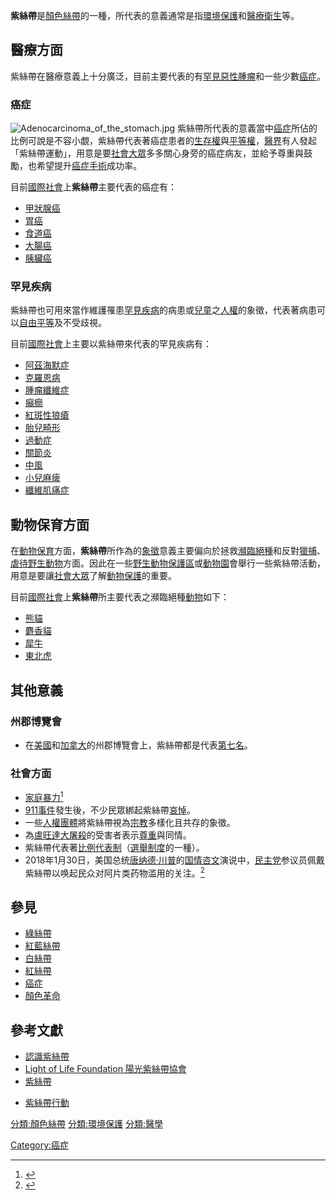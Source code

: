 {{Infobox Non-profit
| Non-profit_name = 紫絲帶
| Non-profit_type = 
| Non-profit_logo = [[File:Purple_ribbon.svg|150px]]
| founded_date = 
| founder = 
| location = 
| key_people = 
| area_served = 
| focus = 
| method = 
| revenue =
| num_employees = 
| slogan = 
| homepage = 
}}

'''紫絲帶'''是[[顏色絲帶|顏色絲帶]]的一種，所代表的意義通常是指[[環境保護|環境保護]]和[[醫療|醫療]][[衛生|衛生]]等。

== 醫療方面 ==
紫絲帶在醫療意義上十分廣泛，目前主要代表的有[[惡性腫瘤|罕見惡性腫瘤]]和一些少數[[癌症|癌症]]。
===癌症===
[[File:Adenocarcinoma_of_the_stomach.jpg|thumb]]
紫絲帶所代表的意義當中[[癌症|癌症]]所佔的比例可說是不容小覷，紫絲帶代表著癌症患者的[[生活|生存權]]與[[平等|平等權]]，[[醫生|醫界]]有人發起「紫絲帶運動」，用意是要[[社會|社會大眾]]多多關心身旁的癌症病友，並給予尊重與鼓勵，也希望提升[[癌症|癌症]][[手術|手術]]成功率。

目前[[國際社會|國際社會]]上'''紫絲帶'''主要代表的癌症有：
* [[甲狀腺|甲狀腺癌]]
* [[胃癌|胃癌]]
* [[食道癌|食道癌]]
* [[大腸癌|大腸癌]]
* [[胰臟癌|胰臟癌]]

=== 罕見疾病 ===
紫絲帶也可用來當作維護罹患[[疾病|罕見疾病]]的病患或[[兒童權利公約|兒童]]之[[人權|人權]]的象徵，代表著病患可以[[自由|自由]][[平等|平等]]及不受歧視。

目前[[國際社會|國際社會]]上主要以紫絲帶來代表的罕見疾病有：

* [[阿茲海默症|阿茲海默症]]
* [[克羅恩病|克羅恩病]]
* [[腫瘤|腫瘤纖維症]]
* [[癲癇|癲癇]]
* [[紅斑性狼瘡|紅斑性狼瘡]]
* [[胎兒|胎兒畸形]]
* [[過動症|過動症]]
* [[關節炎|關節炎]]
* [[中風|中風]]
* [[小兒麻痺|小兒麻痺]]
*[[纖維肌痛症|纖維肌痛症]]

== 動物保育方面 ==
在[[動物|動物]][[環境保護|保育]]方面，'''紫絲帶'''所作為的[[精神病|象徵]]意義主要偏向於拯救[[瀕臨絕種|瀕臨絕種]]和反對[[打獵|獵捕]]、[[虐待|虐待]][[野生動物|野生動物]]方面。因此在一些[[本達拉野生公園|野生動物保護區]]或[[動物園|動物園]]會舉行一些紫絲帶活動，用意是要讓[[社會|社會]][[平民|大眾]]了解[[瀕臨絕種|動物保護]]的重要。

目前[[國際社會|國際社會]]上'''紫絲帶'''所主要代表之瀕臨絕種[[動物|動物]]如下：

* [[大熊貓|熊貓]]
* [[麝貓|麝香貓]]
* [[爪哇犀牛|犀牛]]
* [[東北虎|東北虎]]

== 其他意義 ==

=== 州郡博覽會 ===
*在[[美國|美國]]和[[加拿大|加拿大]]的州郡博覽會上，紫絲帶都是代表[[七|第七名]]。

=== 社會方面 ===
*[[家庭暴力|家庭暴力]]<ref>{{Cite web|url=http://www.dvp.ntpc.gov.tw/content/?parent_id=10010|title=紫絲帶運動|accessdate=2017-06-25|author=|date=|work=新北市政府家庭暴力暨性侵害防治中心|publisher=|language=zh-tw|archive-url=https://web.archive.org/web/20170815211214/http://www.dvp.ntpc.gov.tw/content/?parent_id=10010|archive-date=2017-08-15|dead-url=yes}}</ref>
*[[911事件|911事件]]發生後，不少民眾綁起紫絲帶[[悲傷|哀悼]]。
*一些[[人權|人權團體]]將紫絲帶視為[[宗教|宗教]]多樣化且共存的象徵。
*為[[盧旺達大屠殺|盧旺達大屠殺]]的受害者表示[[平等|尊重]]與同情。
*紫絲帶代表著[[比例代表制|比例代表制]]（[[選舉制度|選舉制度]]的一種）。
*2018年1月30日，美国总统[[唐纳德·川普|唐纳德·川普]]的[[国情咨文|国情咨文]]演说中，[[民主党_(美国)|民主党]]参议员佩戴紫絲帶以唤起民众对阿片类药物滥用的关注。<ref>{{cite news|title=Senators Wear Purple Ribbons to State of the Union to Bring Awareness to Opioid Crisis|url=https://www.cbsnews.com/news/state-of-the-union-senators-wear-purple-ribbons-bring-awareness-opioid-crisis/|accessdate=2018-01-30|publisher=CBS News|archive-date=2020-11-09|archive-url=https://web.archive.org/web/20201109042717/https://www.cbsnews.com/news/state-of-the-union-senators-wear-purple-ribbons-bring-awareness-opioid-crisis/|dead-url=no}}</ref>

== 參見 ==
*[[綠絲帶|綠絲帶]] 
*[[紅藍絲帶|紅藍絲帶]] 
*[[白絲帶|白絲帶]]
*[[紅絲帶|紅絲帶]]
*[[癌症|癌症]]
*[[顏色革命|顏色革命]]

== 參考文獻 ==
{{Reflist|}}
*[http://www.unison.org.uk/news/news_view.asp?did=4212 認識紫絲帶] {{WebCite|url=https://www.webcitation.org/5zCKPZdMS?url=http://www.unison.org.uk/news/news_view.asp?did=4212 |date=20110604202842 |dateformat=iso }}
*[http://www.checkyourneck.com/ Light of Life Foundation 陽光紫絲帶協會] {{Wayback|url=http://www.checkyourneck.com/ |date=20161030203014 }}
*[https://web.archive.org/web/20100418170344/http://zombieresearch.org/awareness.html 紫絲帶]

*[http://purple.triangle-design.com/about.php?select=8 紫絲帶行動]{{dead link|date=2018年4月 |bot=InternetArchiveBot |fix-attempted=yes }}


{{警示絲帶}}

[[分類:顏色絲帶|分類:顏色絲帶]]
[[分類:環境保護|分類:環境保護]]
[[分類:醫學|分類:醫學]]
[[Category:癌症|Category:癌症]]